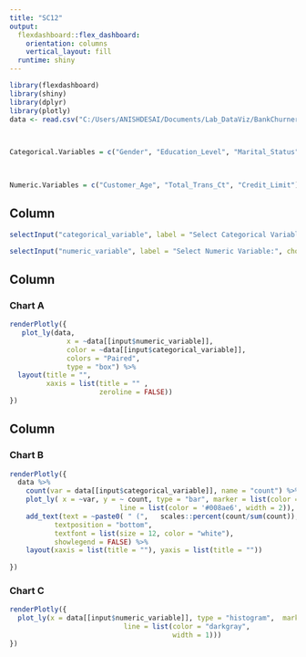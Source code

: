 ---
title: "SC12"
output: 
  flexdashboard::flex_dashboard:
    orientation: columns
    vertical_layout: fill
  runtime: shiny
---

 
```{r setup, include=FALSE}
library(flexdashboard)
library(shiny)
library(dplyr)
library(plotly)
data <- read.csv("C:/Users/ANISHDESAI/Documents/Lab_DataViz/BankChurners.csv")

 

Categorical.Variables = c("Gender", "Education_Level", "Marital_Status")

 

Numeric.Variables = c("Customer_Age", "Total_Trans_Ct", "Credit_Limit")
```

 

Column {.sidebar data-width=200}
-----------------------------------------------------------------------

```{r}

selectInput("categorical_variable", label = "Select Categorical Variable:", choices = Categorical.Variables)

selectInput("numeric_variable", label = "Select Numeric Variable:", choices = Numeric.Variables)


```

 

Column {data-width=400}
-----------------------------------------------------------------------

### Chart A

```{r}

renderPlotly({
   plot_ly(data,
              x = ~data[[input$numeric_variable]],
              color = ~data[[input$categorical_variable]],
              colors = "Paired",
              type = "box") %>%
  layout(title = "",
         xaxis = list(title = "" ,
                      zeroline = FALSE))
})

```

 


Column {data-width=400}
-----------------------------------------------------------------------

### Chart B

```{r}

renderPlotly({
  data %>%
    count(var = data[[input$categorical_variable]], name = "count") %>%
    plot_ly( x = ~var, y = ~ count, type = "bar", marker = list(color = '#008ae6',
                           line = list(color = '#008ae6', width = 2)), hoverinfo = "x+y") %>%
    add_text(text = ~paste0( " (",   scales::percent(count/sum(count)),")"), 
           textposition = "bottom", 
           textfont = list(size = 12, color = "white"), 
           showlegend = FALSE) %>%
    layout(xaxis = list(title = ""), yaxis = list(title = ""))
    
})
```

 

### Chart C

```{r}

renderPlotly({
  plot_ly(x = data[[input$numeric_variable]], type = "histogram",  marker = list(color = "#008ae6",
                            line = list(color = "darkgray",
                                        width = 1)))
})

```


